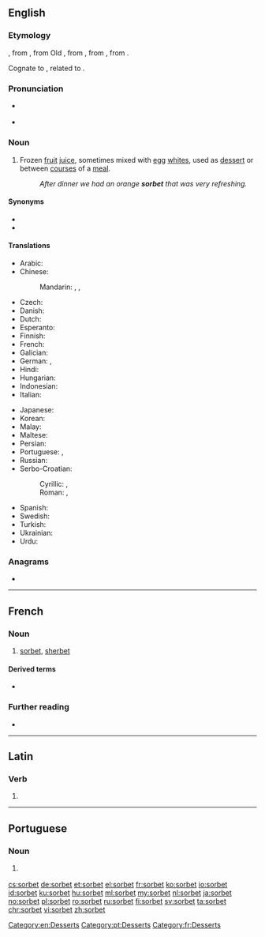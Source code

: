 {{also|Sorbet|sörbet}}
==English==

===Etymology===
{{etyl|fr|en}} {{m|fr|sorbet}}, from {{etyl|frm|en}}, from Old {{etyl|it|en}} {{m|it|sorbetto}}, from {{etyl|ota|en}} {{m|ota|شربت|tr=şerbet}}, from {{etyl|fa|en}} {{m|fa|شربت|tr=šarbat}}, from {{etyl|ar|en}} {{m|ar|شَرْبَة||drink}}.

Cognate to {{m|en|sherbet}}, related to {{m|en|syrup}}.

===Pronunciation===
* {{a|Canada|GenAm}} {{IPA|/sɔɹˈbeɪ/|lang=en}}
* {{a|RP}} {{IPA|/ˈsɔɹbeɪ/|lang=en}}

===Noun===
{{en-noun}}

# Frozen [[fruit]] [[juice]], sometimes mixed with [[egg]] [[whites]], used as [[dessert]] or between [[courses]] of a [[meal]].
#: ''After dinner we had an orange '''sorbet''' that was very refreshing.''

====Synonyms====
* {{l|en|ice}}
* {{l|en|Italian ice}}

====Translations====
{{trans-top|frozen fruit juice}}
* Arabic: {{t|ar|شَرْبَة|f}}
* Chinese:
*: Mandarin: {{t+|cmn|冰糕|tr=bīnggāo|sc=Hani}}, {{t|cmn|果汁冰糕|tr=guǒzhī bīnggāo|sc=Hani}}, {{t|cmn|雪葩|tr=xuěpā|sc=Hani}}
* Czech: {{t+|cs|sorbet}}
* Danish: {{t|da|sorbet}}
* Dutch: {{t+|nl|sorbet|n}}
* Esperanto: {{t|eo|ŝorbeto}}
* Finnish: {{t|fi|jäädyke}}
* French: {{t+|fr|sorbet|f}}
* Galician: {{t+|gl|sorbete|m}}
* German: {{t+|de|Fruchteis|n}}, {{t+|de|Sorbet|n}}
* Hindi: {{t+|hi|शर्बत|tr=śarbat}}
* Hungarian: {{t+|hu|sörbet}}
* Indonesian: {{t+|id|sorbet}}
* Italian: {{t+|it|sorbetto|m}}
{{trans-mid}}
* Japanese: {{t+|ja|シャーベット|tr=shābetto}}
* Korean: {{t+|ko|셔벗|sc=Hang}}
* Malay: {{t|ms|serbat}}
* Maltese: {{t|mt|sorbè}}
* Persian: {{t+|fa|شربت|tr=šarbat}}
* Portuguese: {{t+|pt|sorvete|m}}, {{t|pt|sorbet|m}}
* Russian: {{t+|ru|шербе́т|m}}
* Serbo-Croatian:
*: Cyrillic: {{t|sh|шербе|n|sc=Cyrl}}, {{t|sh|шербет|m|sc=Cyrl}}
*: Roman: {{t+|sh|šerbe|n}}, {{t+|sh|šerbet|m}}
* Spanish: {{t+|es|sorbete|m}}
* Swedish: {{t+|sv|sorbet|c}}
* Turkish: {{t+|tr|şerbet}}
* Ukrainian: {{t-needed|uk}}
* Urdu: {{t|ur|شربت|tr=śarbat}}
{{trans-bottom}}

===Anagrams===
* {{l|en|strobe}}

[[Category:en:Desserts]]
[[Category:pt:Desserts]]
[[Category:fr:Desserts]]

----

==French==

===Noun===
{{fr-noun|m}}

# [[sorbet#English|sorbet]], [[sherbet]]

====Derived terms====
* {{l|fr|sorbetière}}

===Further reading===
* {{R:TLFi}}

----

==Latin==

===Verb===
{{la-verb-form|sorbet}}

# {{inflection of|sorbeō||3|s|pres|actv|indc|lang=la}}

----

==Portuguese==

===Noun===
{{pt-noun|m|-}}

# {{l|en|sorbet}} {{gloss|frozen fruit juice}}

[[cs:sorbet]]
[[de:sorbet]]
[[et:sorbet]]
[[el:sorbet]]
[[fr:sorbet]]
[[ko:sorbet]]
[[io:sorbet]]
[[id:sorbet]]
[[ku:sorbet]]
[[hu:sorbet]]
[[ml:sorbet]]
[[my:sorbet]]
[[nl:sorbet]]
[[ja:sorbet]]
[[no:sorbet]]
[[pl:sorbet]]
[[ro:sorbet]]
[[ru:sorbet]]
[[fi:sorbet]]
[[sv:sorbet]]
[[ta:sorbet]]
[[chr:sorbet]]
[[vi:sorbet]]
[[zh:sorbet]]